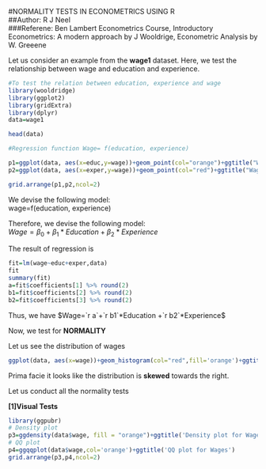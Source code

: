 
#NORMALITY TESTS IN ECONOMETRICS USING R  
##Author: R J Neel  
###Referene: Ben Lambert Econometrics Course, Introductory Econometrics: A modern approach by J Wooldrige, Econometric Analysis by W. Greeene
    
Let us consider an example from the **wage1** dataset. Here, we test the relationship between wage and education and experience.
```r
#To test the relation between education, experience and wage
library(wooldridge)
library(ggplot2)
library(gridExtra)
library(dplyr)
data=wage1

head(data)

#Regression function Wage= f(education, experience)

p1=ggplot(data, aes(x=educ,y=wage))+geom_point(col="orange")+ggtitle("Wage vs Education")+xlab("Education")+ylab("Wage")+geom_smooth(method='lm',se=0)
p2=ggplot(data, aes(x=exper,y=wage))+geom_point(col="red")+ggtitle("Wage vs Experience")+xlab("Experience")+ylab("Wage")+geom_smooth(method='lm',se = 0)

grid.arrange(p1,p2,ncol=2)

```
  
We devise the following model:  
wage=f(education, experience)

Therefore, we devise the following model:  
$Wage=\beta_0 + \beta_1*Education +\beta_2*Experience$
  
The result of regression is   
```r
fit=lm(wage~educ+exper,data)
fit
summary(fit)
a=fit$coefficients[1] %>% round(2)
b1=fit$coefficients[2] %>% round(2)
b2=fit$coefficients[3] %>% round(2)
```
  
Thus, we have $Wage=`r a`+`r b1`*Education +`r b2`*Experience$
  
  
Now, we test for **NORMALITY**  

Let us see the distribution of wages
```r
ggplot(data, aes(x=wage))+geom_histogram(col="red",fill='orange')+ggtitle("Distribution of Wage")+xlab("Wage")+ylab("Frequency")
```
  
Prima facie it looks like the distribution is **skewed** towards the right.
  
Let us conduct all the normality tests  

**[1]Visual Tests**
```r
library(ggpubr)
# Density plot
p3=ggdensity(data$wage, fill = "orange")+ggtitle('Density plot for Wages')
# QQ plot
p4=ggqqplot(data$wage,col='orange')+ggtitle('QQ plot for Wages')
grid.arrange(p3,p4,ncol=2)
```  
  




